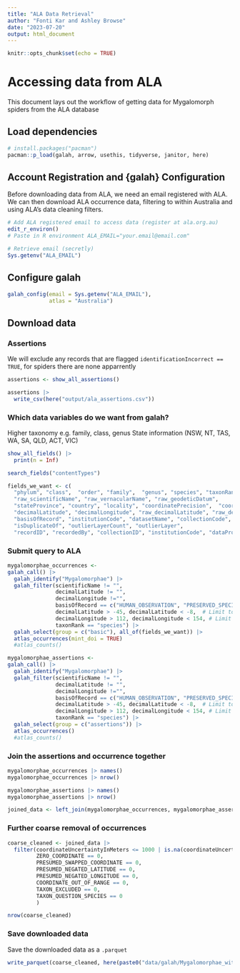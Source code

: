 ```yaml
---
title: "ALA Data Retrieval"
author: "Fonti Kar and Ashley Browse"
date: "2023-07-20"
output: html_document
---
```


```r
knitr::opts_chunk$set(echo = TRUE)
```

# Accessing data from ALA

This document lays out the workflow of getting data for Mygalomorph spiders from the ALA database 

## Load dependencies

```r
# install.packages("pacman")
pacman::p_load(galah, arrow, usethis, tidyverse, janitor, here)
```

## Account Registration and {galah} Configuration 

Before downloading data from ALA, we need an email registered with ALA. We can then download ALA occurrence data, filtering to within Australia and using ALA's data cleaning filters.

```r
# Add ALA registered email to access data (register at ala.org.au)
edit_r_environ()
# Paste in R environment ALA_EMAIL="your.email@email.com"

# Retrieve email (secretly)
Sys.getenv("ALA_EMAIL")
```

## Configure galah
```r
galah_config(email = Sys.getenv("ALA_EMAIL"), 
             atlas = "Australia")
```

## Download data

### Assertions

We will exclude any records that are flagged `identificationIncorrect == TRUE`, for spiders there are none apparrently

```r
assertions <- show_all_assertions()

assertions |> 
  write_csv(here("output/ala_assertions.csv"))
```

### Which data variables do we want from galah?

<!-- AB to check with PB which columns we need  -->
Higher taxonomy e.g. family, class, genus
State information (NSW, NT, TAS, WA, SA, QLD, ACT, VIC)

```r
show_all_fields() |> 
  print(n = Inf)

search_fields("contentTypes")

fields_we_want <- c(
  "phylum", "class",  "order", "family",  "genus", "species", "taxonRank", "taxonID",
  "raw_scientificName", "raw_vernacularName", "raw_geodeticDatum",
  "stateProvince", "country", "locality", "coordinatePrecision",  "coordinateUncertaintyInMeters", 
  "decimalLatitude", "decimalLongitude", "raw_decimalLatitude", "raw_decimalLongitude", "verbatimCoordinates",
  "basisOfRecord", "institutionCode", "datasetName", "collectionCode", "recordedBy", "catalogNumber",
  "isDuplicateOf", "outlierLayerCount", "outlierLayer", 
  "recordID", "recordedBy", "collectionID", "institutionCode", "dataProviderName", "dataResourceName")
```

### Submit query to ALA

```r
mygalomorphae_occurrences <- 
galah_call() |>                               
  galah_identify("Mygalomorphae") |>   
  galah_filter(scientificName != "",
               decimalLatitude != "",
               decimalLongitude !="",
               basisOfRecord == c("HUMAN_OBSERVATION", "PRESERVED_SPECIMEN", "MATERIAL_SAMPLE", "MACHINE_OBSERVATION"),
               decimalLatitude > -45, decimalLatitude < -8,  # Limit to mainland of Australia and Tasmania
               decimalLongitude > 112, decimalLongitude < 154, # Limit to mainland of Australia and Tasmania
               taxonRank == "species") |> 
  galah_select(group = c("basic"), all_of(fields_we_want)) |> 
  atlas_occurrences(mint_doi = TRUE) 
  #atlas_counts()

mygalomorphae_assertions <- 
galah_call() |>                               
  galah_identify("Mygalomorphae") |>   
  galah_filter(scientificName != "",
               decimalLatitude != "",
               decimalLongitude !="",
               basisOfRecord == c("HUMAN_OBSERVATION", "PRESERVED_SPECIMEN", "MATERIAL_SAMPLE", "MACHINE_OBSERVATION"),
               decimalLatitude > -45, decimalLatitude < -8,  # Limit to mainland of Australia and Tasmania
               decimalLongitude > 112, decimalLongitude < 154, # Limit to mainland of Australia and Tasmania
               taxonRank == "species") |> 
  galah_select(group = c("assertions")) |> 
  atlas_occurrences() 
  #atlas_counts()
```

### Join the assertions and occurrence together

```r
mygalomorphae_occurrences |> names()
mygalomorphae_occurrences |> nrow()

mygalomorphae_assertions |> names()
mygalomorphae_assertions |> nrow()

joined_data <- left_join(mygalomorphae_occurrences, mygalomorphae_assertions, by = "recordID")
```

### Further coarse removal of occurrences

```r
coarse_cleaned <- joined_data |> 
  filter(coordinateUncertaintyInMeters <= 1000 | is.na(coordinateUncertaintyInMeters),
         ZERO_COORDINATE == 0,
         PRESUMED_SWAPPED_COORDINATE == 0,
         PRESUMED_NEGATED_LATITUDE == 0,
         PRESUMED_NEGATED_LONGITUDE == 0, 
         COORDINATE_OUT_OF_RANGE == 0,
         TAXON_EXCLUDED == 0,
         TAXON_QUESTION_SPECIES == 0
         )

nrow(coarse_cleaned)
```


### Save downloaded data

Save the downloaded data as a `.parquet`

```r
write_parquet(coarse_cleaned, here(paste0("data/galah/Mygalomorphae_withassertions_", Sys.Date(), "_ALA.parquet")))
```





